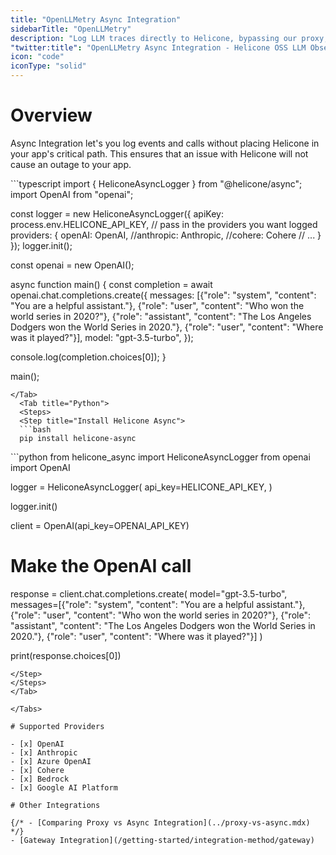 ```yaml
---
title: "OpenLLMetry Async Integration"
sidebarTitle: "OpenLLMetry"
description: "Log LLM traces directly to Helicone, bypassing our proxy, with OpenLLMetry. Supports OpenAI, Anthropic, Azure OpenAI, Cohere, Bedrock, Google AI Platform, and more."
"twitter:title": "OpenLLMetry Async Integration - Helicone OSS LLM Observability"
icon: "code"
iconType: "solid"
---
```


# Overview

Async Integration let's you log events and calls without placing Helicone in your app's critical
path. This ensures that an issue with Helicone will not cause an outage to your app.


<Tabs>
  <Tab title="Node.js">
  ```typescript
import { HeliconeAsyncLogger } from "@helicone/async";
import OpenAI from "openai";

const logger = new HeliconeAsyncLogger({
    apiKey: process.env.HELICONE_API_KEY,
    // pass in the providers you want logged
    providers: {
      openAI: OpenAI,
      //anthropic: Anthropic,
      //cohere: Cohere
      // ...
    }
});
logger.init();

const openai = new OpenAI();

async function main() {
    const completion = await openai.chat.completions.create({
      messages: [{"role": "system", "content": "You are a helpful assistant."},
        {"role": "user", "content": "Who won the world series in 2020?"},
        {"role": "assistant", "content": "The Los Angeles Dodgers won the World Series in 2020."},
        {"role": "user", "content": "Where was it played?"}],
      model: "gpt-3.5-turbo",
    });

  console.log(completion.choices[0]);
}

main();
```
</Tab>
  <Tab title="Python">
  <Steps>
  <Step title="Install Helicone Async">
  ```bash
  pip install helicone-async
  ```
  </Step>
  <Step title="Initialize Logger">
  ```python
from helicone_async import HeliconeAsyncLogger
from openai import OpenAI

logger = HeliconeAsyncLogger(
    api_key=HELICONE_API_KEY,
)

logger.init()

client = OpenAI(api_key=OPENAI_API_KEY)

# Make the OpenAI call
response = client.chat.completions.create(
    model="gpt-3.5-turbo",
    messages=[{"role": "system", "content": "You are a helpful assistant."},
              {"role": "user", "content": "Who won the world series in 2020?"},
              {"role": "assistant",
               "content": "The Los Angeles Dodgers won the World Series in 2020."},
              {"role": "user", "content": "Where was it played?"}]
)

print(response.choices[0])
```
</Step>
</Steps>
</Tab>

</Tabs>

# Supported Providers

- [x] OpenAI
- [x] Anthropic
- [x] Azure OpenAI
- [x] Cohere
- [x] Bedrock
- [x] Google AI Platform

# Other Integrations

{/* - [Comparing Proxy vs Async Integration](../proxy-vs-async.mdx) */}
- [Gateway Integration](/getting-started/integration-method/gateway)
